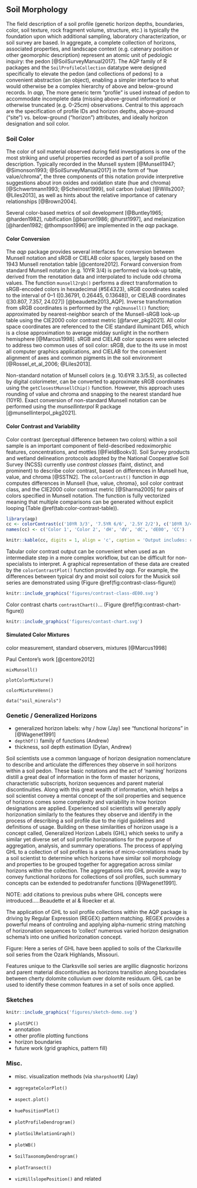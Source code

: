 
<!-- 2000 words -->
## Soil Morphology

The field description of a soil profile (genetic horizon depths, boundaries, color, soil texture, rock fragment volume, structure, etc.) is typically the foundation upon which additional sampling, laboratory characterization, or soil survey are based. In aggregate, a complete collection of horizons, associated properties, and landscape context (e.g. catenary position or other geomorphic description) represent an atomic unit of pedologic inquiry: the pedon [@SoilSurveyManual2017]. The AQP family of R packages and the `SoilProfileCollection` datatype were designed specifically to elevate the pedon (and collections of pedons) to a convenient abstraction (an object), enabling a simpler interface to what would otherwise be a complex hierarchy of above and below-ground records. In *aqp*, The more generic term "profile" is used instead of pedon to accommodate incomplete data (missing above-ground information) or otherwise truncated (e.g. 0-25cm) observations. Central to this approach are the specification of profile IDs and horizon depths, above-ground ("site") vs. below-ground ("horizon") attributes, and ideally horizon designation and soil color.



### Soil Color
The color of soil material observed during field investigations is one of the most striking and useful properties recorded as part of a soil profile description. Typically recorded in the Munsell system [@Munsell1947; @Simonson1993; @SoilSurveyManual2017] in the form of "hue value/chroma", the three components of this notation provide interpretive suggestions about iron oxides and oxidation state (hue and chroma) [@Schwertmann1993; @Scheinost1999], soil carbon (value) [@Wills2007; @Liles2013], as well as hints about the relative importance of catenary relationships [@Brown2004].

<!-- 2-3 sentences max -->
Several color-based metrics of soil development [@Buntley1965; @harden1982], rubification [@barron1986; @hurst1997], and melanization [@harden1982; @thompson1996] are implemented in the *aqp* package.


#### Color Conversion

The *aqp* package provides several interfaces for conversion between Munsell notation and sRGB or CIELAB color spaces, largely based on the 1943 Munsell renotation table [@centore2012]. Forward conversion from standard Munsell notation (e.g. 10YR 3/4) is performed via look-up table, derived from the renotation data and interpolated to include odd chroma values. The function `munsell2rgb()` performs a direct transformation to sRGB-encoded colors in hexadecimal (#5E4323), sRGB coordinates scaled to the interval of 0--1 ([0.36791, 0.26445, 0.13648]), or CIELAB coordinates ([30.807, 7.357, 24.027]) [@beaudette2013_AQP]. Inverse transformation from sRGB coordinates is performed by the `rgb2munsell()` function; approximated by nearest-neighbor search of the Munsell-sRGB look-up table using the CIE2000 color contrast metric [@farver_pkg2021]. All color space coordinates are referenced to the CIE standard illuminant D65, which is a close approximation to average midday sunlight in the northern hemisphere [@Marcus1998]. sRGB and CIELAB color spaces were selected to address two common uses of soil color: sRGB, due to the its use in most all computer graphics applications, and CIELAB for the convenient alignment of axes and common pigments in the soil environment [@Rossel_et_al_2006; @Liles2013]. 

Non-standard notation of Munsell colors (e.g. 10.6YR 3.3/5.5), as collected by digital colorimeter, can be converted to approximate sRGB coordinates using the `getClosestMunsellChip()` function. However, this approach uses rounding of value and chroma and snapping to the nearest standard hue (10YR). Exact conversion of non-standard Munsell notation can be performed using the *munsellinterpol* R package [@munsellinterpol_pkg2021].



#### Color Contrast and Variability

Color contrast (perceptual difference between two colors) within a soil sample is an important component of field-described redoximorphic features, concentrations, and mottles [@FieldBookv3]. Soil Survey products and wetland delineation protocols adopted by the National Cooperative Soil Survey (NCSS) currently use *contrast classes* (faint, distinct, and prominent) to describe color contrast, based on differences in Munsell hue, value, and chroma [@SSTN2]. The `colorContrast()` function in *aqp* computes differences in Munsell {hue, value, chroma}, soil color contrast class, and the CIE2000 color contrast metric [@Sharma2005] for pairs of colors specified in Munsell notation. The function is fully vectorized meaning that multiple comparisons can be generated without explicit looping (Table \@ref(tab:color-contrast-table)).

```r
library(aqp)
cc <- colorContrast(c('10YR 3/3', '7.5YR 6/6', '2.5Y 2/2'), c('10YR 3/4', '5YR 4/6', '5G 4/8'))
names(cc) <- c('Color 1', 'Color 2', 'dH', 'dV', 'dC', 'dE00', 'CC')

knitr::kable(cc, digits = 1, align = 'c', caption = 'Output includes: change in hue (dH), change in value (dV), change in chroma (dC), CIE2000 color contrast (dE00), and NCSS soil color contrast class (CC).')
```

Tabular color contrast output can be convenient when used as an intermediate step in a more complex workflow, but can be difficult for non-specialists to interpret. A graphical representation of these data are created by the `colorContrastPlot()` function provided by *aqp*. For example, the differences between typical dry and moist soil colors for the Musick soil series are demonstrated using (Figure \@ref(fig:contrast-class-figure))

```r
knitr::include_graphics('figures/contrast-class-dE00.svg')
```


Color contrast charts `contrastChart()`... (Figure \@ref(fig:contrast-chart-figure))

```r
knitr::include_graphics('figures/contast-chart.svg')
```



#### Simulated Color Mixtures

color measurement, standard observers, mixtures [@Marcus1998]

<!-- https://www.munsellcolourscienceforpainters.com/ColourSciencePapers/OpenSourceInverseRenotationArticle.pdf -->
Paul Centore's work [@centore2012]


`mixMunsell()`

`plotColorMixture()`

`colorMixtureVenn()`


`data("soil_minerals")`


### Genetic / Generalized Horizons
 * generalized horizon labels: why / how (Jay) see "functional horizons" in [@Wagenet1991]
 * `depthOf()` family of functions (Andrew)
 * thickness, soil depth estimation (Dylan, Andrew)

Soil scientists use a common language of horizon designation nomenclature to describe and articulate the differences they observe in soil horizons within a soil pedon.  These basic notations and the act of 'naming' horizons distill a great deal of information in the form of master horizons, characteristic subscripts, horizon sequences and parent material discontinuities.  Along with this great wealth of information, which helps a soil scientist convey a mental concept of the soil properties and sequence of horizons comes some complexity and variability in how horizon designations are applied.  Experienced soil scientists will generally apply horizonation similarly to the features they observe and identify in the process of describing a soil profile due to the rigid guidelines and definitions of usage.  Building on these similarities of horizon usage is a concept called, Generalized Horizon Labels (GHL) which seeks to unify a similar yet diverse set of soil profile horizonations for the purpose of aggregation, analysis, and summary operations.  The process of applying GHL to a collection of soil profiles is a series of micro-correlations made by a soil scientist to determine which horizons have similar soil morphology and properties to be grouped together for aggregation across similar horizons within the collection.  The aggregations into GHL provide a way to convey functional horizons for collections of soil profiles, such summary concepts can be extended to pedotransfer functions [@Wagenet1991].

NOTE: add citations to previous pubs where GHL concepts were introduced.....Beaudette et al & Roecker et al.

The application of GHL to soil profile collections within the AQP package is driving by Regular Expression (REGEX) pattern matching.  REGEX provides a powerful means of controling and applying alpha-numeric string matching of horizonation sequences to 'collect' numerous varied horizon designation schema's into one unified horizonation concept. 

Figure: Here a series of GHL have been applied to soils of the Clarksville soil series from the Ozark Highlands, Missouri.

Features unique to the Clarksville soil series are argillic diagnostic horizons and parent material discontinuities as horizons transition along boundaries between cherty dolomite colluvium over dolomite residuum. GHL can be used to identify these common features in a set of soils once applied.
 

### Sketches

<!-- possible figure, highlighting several aspects of plotSPC -->


```r
knitr::include_graphics('figures/sketch-demo.svg')
```



  * `plotSPC()`
  * annotation
  * other profile plotting functions
  * horizon boundaries
  * future work (grid graphics, pattern fill)
  


<!-- https://casoilresource.lawr.ucdavis.edu/soil_web/list_components.php?mukey=2501629 -->


### Misc.

<!-- data quality / analysis [@Roecker2016] and DSMorph [@Beaudette_DSMorph2016] -->


 * misc. visualization methods (via `sharpshootR`) (Jay)
 
 
 * `aggregateColorPlot()`
 * `aspect.plot()`
 * `huePositionPlot()`
 * `plotProfileDendrogram()`
 * `plotSoilRelationGraph()`
 * `plotWB()`
 * `SoilTaxonomyDendrogram()`
 * `plotTransect()`
 * `vizHillslopePosition()` and related

 
 
 
 
 
 
 
 

